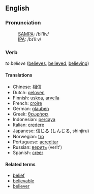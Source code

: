 ==English==
===Pronunciation===
: [[SAMPA]]: /bI'liv/
: [[IPA]]: /bɪˈliːv/

===Verb===
''to believe'' ([[believes]], [[believed]], [[believing]])

====Translations====
*Chinese: [[相信]]
*Dutch: [[geloven]]
*Finnish: [[uskoa]], [[arvella]]
*French: [[croire]]
*German: [[glauben]]
*Greek: [[θεωρήσει]]
*Indonesian: [[percaya]]
*Italian: [[credere]]
*Japanese: [[信じる]] (しんじる, shinjiru)
*Norwegian: [[tro]]
*Portuguese: [[acreditar]]
*Russian: [[верить]] (verit')
*Spanish: [[creer]]

====Related terms====
*[[belief]]
*[[believable]]
*[[believer]]
